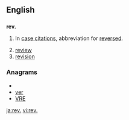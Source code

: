 {{also|Rev|Rev.|rev}}
==English==

==={{abbreviation}}===
'''rev.'''

# {{legal}} In [[case citation]]s, abbreviation for [[reversed]].
# [[review]]
# [[revision]]

===Anagrams===
* {{alphagram|erv}}
* [[ver#English|ver]]
* [[VRE#English|VRE]]

[[ja:rev.]]
[[vi:rev.]]